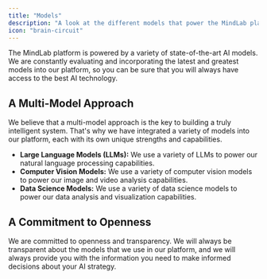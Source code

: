 ```yaml
---
title: "Models"
description: "A look at the different models that power the MindLab platform."
icon: "brain-circuit"
---
```


The MindLab platform is powered by a variety of state-of-the-art AI models. We are constantly evaluating and incorporating the latest and greatest models into our platform, so you can be sure that you will always have access to the best AI technology.

## A Multi-Model Approach

We believe that a multi-model approach is the key to building a truly intelligent system. That's why we have integrated a variety of models into our platform, each with its own unique strengths and capabilities.

-   **Large Language Models (LLMs):** We use a variety of LLMs to power our natural language processing capabilities.
-   **Computer Vision Models:** We use a variety of computer vision models to power our image and video analysis capabilities.
-   **Data Science Models:** We use a variety of data science models to power our data analysis and visualization capabilities.

## A Commitment to Openness

We are committed to openness and transparency. We will always be transparent about the models that we use in our platform, and we will always provide you with the information you need to make informed decisions about your AI strategy.